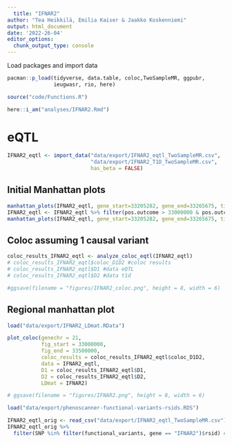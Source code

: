 ---
  title: "IFNAR2"
author: "Tea Heikkilä, Emilia Kaiser & Jaakko Koskenniemi"
output: html_document
date: '2022-26-04'
editor_options:
  chunk_output_type: console
---

  Load packages and import data
```{r}
pacman::p_load(tidyverse, data.table, coloc,TwoSampleMR, ggpubr,
               ieugwasr, rio, here)

source("code/Functions.R")

here::i_am("analyses/IFNAR2.Rmd")
```

# eQTL

```{r}
IFNAR2_eqtl <- import_data("data/export/IFNAR2_eqtl_TwoSampleMR.csv",
                           "data/export/IFNAR2_T1D_TwoSampleMR.csv",
                           has_beta = FALSE)

```

## Initial Manhattan plots
```{r}
manhattan_plots(IFNAR2_eqtl, gene_start=33205282, gene_end=33265675, title = "IFNAR2")
IFNAR2_eqtl <- IFNAR2_eqtl %>% filter(pos.outcome > 33000000 & pos.outcome < 33500000) 
manhattan_plots(IFNAR2_eqtl, gene_start=33205282, gene_end=33265675, title = "IFNAR2")
```

## Coloc assuming 1 causal variant
```{r}
coloc_results_IFNAR2_eqtl <- analyze_coloc_eqtl(IFNAR2_eqtl)
# coloc_results_IFNAR2_eqtl$coloc_D1D2 #coloc results
# coloc_results_IFNAR2_eqtl$D1 #data eQTL
# coloc_results_IFNAR2_eqtl$D2 #data t1d

#ggsave(filename = "figures/IFNAR2_coloc.png", height = 8, width = 6)

```

## Regional manhattan plot

```{r}

load("data/export/IFNAR2_LDmat.RData")

plot_coloc(genechr = 21,
           fig_start = 33000000,
           fig_end = 33500000,
           coloc_results = coloc_results_IFNAR2_eqtl$coloc_D1D2,
           data = IFNAR2_eqtl,
           D1 = coloc_results_IFNAR2_eqtl$D1,
           D2 = coloc_results_IFNAR2_eqtl$D2,
           LDmat = IFNAR2)

# ggsave(filename = "figures/IFNAR2.png", height = 8, width = 6)
```

 
```{r}
load("data/export/phenoscanner-functional-variants-rsids.RDS")

IFNAR2_eqtl_orig <- read_csv("data/export/IFNAR2_eqtl_TwoSampleMR.csv")
IFNAR2_eqtl_orig %>%
  filter(SNP %in% filter(functional_variants, gene == "IFNAR2")$rsid) #none

```





